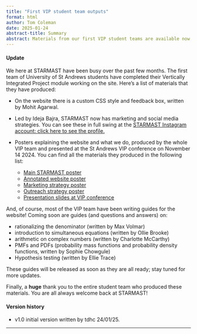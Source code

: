 ```yaml
---
title: "First VIP student team outputs"
format: html
author: Tom Coleman
date: 2025-01-24
abstract-title: Summary
abstract: Materials from our first VIP student teams are available now, with many more guides to follow!
---
```


#### Update {-}

We here at STARMAST have been busy over the past few months. The first team of University of St Andrews students have completed their Vertically Integrated Project module working on the site. Here's a list of materials that they have produced:

- On the website there is a custom CSS style and feedback box, written by Mohit Agarwal.

- Led by Ideja Bajra, STARMAST now has marketing and social media strategies. You can see these in full swing at the [STARMAST Instagram account: click here to see the profile.](https://www.instagram.com/starmast_/) 

- Posters explaining the website and what we do, produced by the whole VIP team and presented at the St Andrews VIP conference on November 14 2024. You can find all the materials they produced in the following list:

    - [Main STARMAST poster](../VIP2425/PostersS1/MainPoster.pdf)
    - [Annotated website poster](../VIP2425/PostersS1/AnnotatedWeb!.pdf)
    - [Marketing strategy poster](../VIP2425/PostersS1/MarketingPoster.pdf)
    - [Outreach strategy poster](../VIP2425/PostersS1/OutreachPoster.pdf)
    - [Presentation slides at VIP conference](..//VIP2425/PostersS1/CreatingAccessibleMS-slides.pdf)
    
And, of course, most of the VIP team have been writing guides for the website! Coming soon are guides (and questions and answers) on:

- rationalizing the denominator (written by Max Volmar)
- introduction to simultaneous equations (written by Ollie Brooke)
- arithmetic on complex numbers (written by Charlotte McCarthy)
- PMFs and PDFs (probability mass functions and probability density functions, written by Sophie Chowgule)
- Hypothesis testing (written by Ellie Trace)

These guides will be released as soon as they are all ready; stay tuned for more updates.

Finally, a **huge** thank you to the entire student team who produced these materials. You are all always welcome back at STARMAST!

#### Version history {-}

- v1.0 initial version written by tdhc 24/01/25.

---